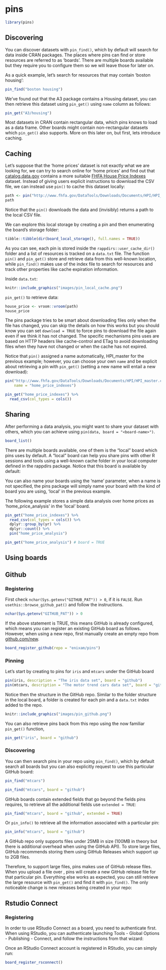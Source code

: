 
# pins

```r
library(pins)
```


## Discovering 

You can discover datasets with `pin_find()`, which by default will search for data inside CRAN packages. The places where pins can find or store resources are referred to as ‘boards’. There are multiple boards available but they require you to configure them so we will leave those for later on.

As a quick example, let’s search for resources that may contain ‘boston housing’:  

```r
pin_find("boston housing")
```

We’ve found out that the A3 package contains a Housing dataset, you can then retrieve this dataset using `pin_get()` using `name` column as follows: 

```r
pin_get("A3/housing")
```

Most datasets in CRAN contain rectangular data, which pins knows to load as a data frame. Other boards might contain non-rectangular datasets which `pin_get()` also supports. More on this later on, but first, lets introduce caching.  

## Caching

Let’s suppose that the ‘home prices’ dataset is not exactly what we are looking for, we can try to search online for ‘home prices’ and find out that [catalog.data.gov](https://catalog.data.gov/dataset) contains a more suitable [FHFA House Price Indexes](https://catalog.data.gov/dataset/fhfa-house-price-indexes-hpis) dataset. Instead of giving users explicit instructions to download the CSV file, we can instead use `pin()` to cache this dataset locally:  

```r
path <- pin("http://www.fhfa.gov/DataTools/Downloads/Documents/HPI/HPI_master.csv")
path
```

Notice that the `pin()` downloads the data and (invisibly) returns a path to the local CSV file.    

We can explore this local storage by creating a pin and then enumerating the board’s storage folder:

```r
tibble::tibble(dir(board_local_storage(), full.names = TRUE))
```

As you can see, each pin is stored inside the `rappdirs::user_cache_dir()` folder and a list of resources is tracked on a `data.txt` file. The function `pin()` and `pin_get()` store and retrieve data from this well-known location, while `pin_find()` makes use of the index file to search for resources and track other properties like cache expiration information.   

Inside `data.txt`:   

```r
knitr::include_graphics("images/pin_local_cache.png")
```




`pin_get()` to retrieve data:  

```r
house_price <- vroom::vroom(path)
house_price
```

The pins package tries to be smart about downloading files only when the file has changed, you can skip the details on how this works but you should know you can set `download = TRUE` to force pins to download the file again even if we think it has not changed. The specific mechanisms pins uses are based on HTTP headers like cache-control and ETag to avoid downloading files when they have not changed or when the cache has not expired.  

Notice that `pin()` assigned a name automatically, HPI_master for the previous example; however, you can choose your own `name` and be explicit about retrieving a pin with `pin_get()` (setting a new name will entail a new download):  


```r
pin("http://www.fhfa.gov/DataTools/Downloads/Documents/HPI/HPI_master.csv",
    name = "home_price_indexes")

pin_get("home_price_indexes") %>%
  read_csv(col_types = cols())
```

## Sharing  

After performing a data analysis, you might want to share your dataset with others, which you can achieve using `pin(data, board = "<board-name>")`.

```r
board_list() 
```

There are multiple boards available, one of them is the “local” board which pins uses by default. A “local” board can help you share pins with other R sessions and tools using a well-known cache folder in your local computer defined in the rappdirs package. Notice that this board is available by default:

You can also name your boards using the ‘name’ parameter, when a name is not specified, the pins package will simply name your board with the kind of board you are using, ‘local’ in the previous example.

The following example stores a simple data analysis over home prices as ‘home_price_analysis’ in the ‘local’ board.  

```r
pin_get("home_price_indexes") %>%
  read_csv(col_types = cols()) %>%
  dplyr::group_by(yr) %>%
  dplyr::count() %>%
  pin("home_price_analysis")
```


```r
pin_get("home_price_analysis") # board = TRUE
```

## Using boards  

## Github    

### Registering

First check `nchar(Sys.getenv("GITHUB_PAT")) > 0`, if it is `FALSE`. Run `usethis::browse_github_pat()` and follow the instructions.   

```r
nchar(Sys.getenv("GITHUB_PAT")) > 0
```


If the above statement is TRUE, this means GitHub is already configured, which means you can register an existing GitHub board as follows. However, when using a new repo, first manually create an empty repo from [github.com/new](github.com/new).  

```r
board_register_github(repo = "enixam/pins")
```

### Pinning
Let’s start by creating to pins for `iris` and `mtcars` under the GitHub board
```r
pin(iris, description = "The iris data set", board = "github")
pin(mtcars, description = "The motor trend cars data set", board = "github")
```

Notice then the structure in the GitHub repo. Similar to the folder structure in the local board, a folder is created for each pin and a `data.txt` index added to the repo.

```r
knitr::include_graphics("images/pin_github.png")
```
You can also retrieve pins back from this repo using the now familiar `pin_get()` function,

```r
pin_get("iris", board = "github")
```

### Discovering  

You can then search pins in your repo using `pin_find()`, which by default search all boards but you can also explicitly request to use this particular GitHub board:  

```r
pin_find("mtcars")

pin_find("mtcars", board = "github")
```

GitHub boards contain extended fields that go beyond the fields pins requires, to retrieve all the additional fields use `extended = TRUE`:  

```r
pin_find("mtcars", board = "github", extended = TRUE)
```

Or `pin_info()` to retrieve all the information associated with a particular pin:  

```r
pin_info("mtcars", board = "github")
```

A GitHub repo only supports files under 25MB in size (100MB in theory but there is additional overhead when using the GitHub API). To store large files, GitHub recommends storing them using GitHub Releases which support up to 2GB files.

Therefore, to support large files, pins makes use of GitHub release files. When you upload a file over , pins will create a new GitHub release file for that particular pin. Everything else works as expected, you can still retrieve the large resource with `pin_get()` and find it with `pin_find()`. The only noticeable change is new releases being created in your repo:

## Rstudio Connect  

### Registering  

In order to use RStudio Connect as a board, you need to authenticate first. When using RStudio, you can authenticate launching Tools - Global Options - Publishing - Connect, and follow the instructions from that wizard:

Once an RStudio Connect account is registered in RStudio, you can simply run:

```r
board_register_rsconnect()
```


